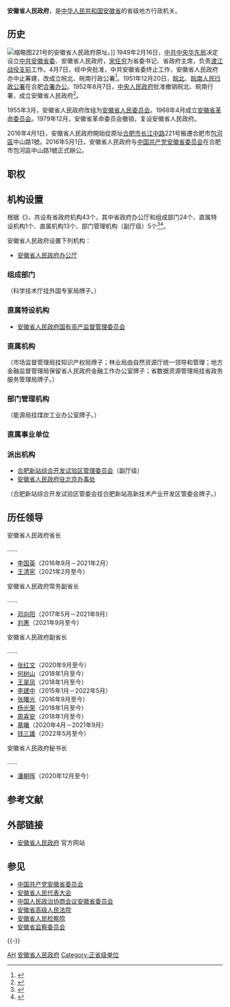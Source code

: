 {{Infobox PRCG
|机构名称 = 安徽省人民政府
|标志1 = National Emblem of the People's Republic of China (2).svg
|标志1说明 = [[s:国务院关于国家行政机关和企业事业单位社会团体印章管理的规定|1999年规定]]：[[印章|印章]][[直径|直径]]5厘米，中央刊[[中华人民共和国国徽|国徽]]，由[[中华人民共和国国务院|国务院]]制发。
|职位1 = 省长
|人员1 = [[王清宪|王清宪]]
|职位2 = 副省长
|人员2 = [[刘惠_(1966年)|刘　惠]]、{{wrap}}[[张红文|张红文]]、{{wrap}}[[何树山|何树山]]、{{wrap}}[[王翠凤|王翠凤]]、{{wrap}}[[张曙光_(1966年)|张曙光]]、{{wrap}}[[杨光荣|杨光荣]]、{{wrap}}[[周喜安|周喜安]]、{{wrap}}[[钱三雄|钱三雄]]
|人数2 = 8
|职位3 = 秘书长
|人员3 = [[潘朝晖|潘朝晖]]
|授权法源 = [[s:中华人民共和国宪法|中华人民共和国宪法]]
|组织法规 = [[s:中华人民共和国地方各级人民代表大会和地方各级人民政府组织法|中华人民共和国地方各级人民代表大会和地方各级人民政府组织法]]<br />[[s:安徽省人民政府工作规则|安徽省人民政府工作规则]]
|业务上级 = [[中华人民共和国国务院|中华人民共和国国务院]]
|组织上级 = [[安徽省人民代表大会|安徽省人民代表大会]]<br />[[安徽省人民代表大会常务委员会|安徽省人民代表大会常务委员会]]
|机构类型 = [[:分类:省级人民政府|省级人民政府]]
|行政级别 = 正省级
|子类1 = 办公厅
|子项1 = 1
|子类2 = 组成部门
|子项2 = 24
|子类3 = 直属特设机构
|子项3 = 1
|子类4 = 直属机构
|子项4 = 13
|子类5 = 部门管理机构
|子项5 = 5
|子类6 = 直属事业单位
|子项6 = 6
|上级机构 = [[中华人民共和国国务院|中华人民共和国国务院]]<br />[[安徽省人民代表大会|安徽省人民代表大会]]
|地址1 = [[安徽省|安徽省]][[合肥市|合肥市]][[包河区|包河区]]中山路1号
|邮编1 = 230000
|官网 = {{Official|http://www.ah.gov.cn/|www.ah.gov.cn}}
|a = [[中国共产党安徽省委员会|中国共产党安徽省委员会]]
|b = [[安徽省人民代表大会常务委员会|安徽省人民代表大会常务委员会]]
|c = [[中国人民政治协商会议安徽省委员会|中国人民政治协商会议安徽省委员会]]
|d = [[中国共产党安徽省纪律检查委员会|中国共产党安徽省纪律检查委员会]]
|e = [[安徽省监察委员会|安徽省监察委员会]]
|f = [[安徽省高级人民法院|安徽省高级人民法院]]
|g = [[安徽省人民检察院|安徽省人民检察院]]
|h = [[中国人民解放军安徽省军区|中国人民解放军安徽省军区]]
|image1 = Binhu Center.jpg
|caption1 = 安徽省人民政府大楼
}}
'''安徽省人民政府'''，是[[中华人民共和国|中华人民共和国]][[安徽省|安徽省]]的省级地方行政机关。

== 历史 ==
[[File:People's_Government_of_Anhui_Province_20070206.jpg|缩略图]]221号的安徽省人民政府原址。]]
1949年2月16日，[[中共中央华东局|中共中央华东局]]决定设立[[中国共产党安徽省委员会|中共安徽省委]]、安徽省人民政府，[[宋任穷|宋任穷]]为省委书记、省政府主席，负责[[渡江战役|渡江战役]][[支前|支前]]工作。4月7日，经中央批准，中共安徽省委终止工作，安徽省人民政府亦中止筹建，改成立皖北、皖南行政公署<ref>{{cite journal |author1=郭照东 |title=一九四九年的中共安徽省委 |journal=党史纵览 |date=2004 |issue=7}}</ref>。1951年12月20日，[[皖北人民行政公署|皖北]]、[[皖南人民行政公署|皖南人民行政公署]]在合肥[[合署办公|合署办公]]。1952年8月7日，[[中华人民共和国中央人民政府|中央人民政府]]批准撤销皖北、皖南行署，成立安徽省人民政府<ref>{{Cite web |url=http://www.hefei.gov.cn/ssxw/ztzl/zt/fdbnlqhxzc/hyhfbnjd/106705953.html |title=从皖北行署驻地到安徽省省会 |accessdate=2018-08-10 |author=程堂义、凤丽君、汪振和 |date=2021-07-22 |work= |publisher=合肥市人民政府网站，来源：合肥晚报 |language=Zh-hans }}</ref>。

1955年3月，安徽省人民政府改组为[[安徽省人民委员会|安徽省人民委员会]]。1968年4月成立[[安徽省革命委员会|安徽省革命委员会]]。1979年12月，安徽省革命委员会撤销，复设安徽省人民政府。

2016年4月1日，安徽省人民政府開始從原址[[合肥市|合肥市]][[长江中路|长江中路]]221号搬遷合肥市[[包河區|包河區]]中山路1號。2016年5月1日，安徽省人民政府与[[中国共产党安徽省委员会|中国共产党安徽省委员会]]在合肥市包河區中山路1號正式辦公。

== 职权 ==
{{:人民政府}}

== 机构设置 ==
根据《{{s|安徽省机构改革方案}}》，共设有省政府机构43个，其中省政府办公厅和组成部门24个、直属特设机构1个、直属机构13个、部门管理机构（副厅级）5个<ref name="三定方案">{{cite web |author1=安徽日报 |title=重磅！安徽省机构改革方案公布！（附机构设置表） |url=http://www.sohu.com/a/272446611_367394 |website=搜狐网新闻 |accessdate=2019-06-12 |location=北京 |language=zh-cn |archive-url=https://web.archive.org/web/20190617153805/http://www.sohu.com/a/272446611_367394 |archive-date=2019-06-17 |dead-url=yes }}</ref><ref name="三定方案2">{{cite web |author1=质量云 |title=总汇：31个省份机构改革方案全部获批（图表） |url=http://www.sohu.com/a/276058599_744299 |website=搜狐网新闻 |accessdate=2019-06-12 |location=北京 |language=zh-cn |archive-date=2019-06-17 |archive-url=https://web.archive.org/web/20190617153600/http://www.sohu.com/a/276058599_744299 |dead-url=no }}</ref>。

安徽省人民政府设置下列机构：
* [[安徽省人民政府办公厅|安徽省人民政府办公厅]]
=== 组成部门 ===
{{columns-list|2|
* [[安徽省发展和改革委员会|安徽省发展和改革委员会]]
* [[安徽省教育厅|安徽省教育厅]]
* [[安徽省科学技术厅|安徽省科学技术厅]]
* [[安徽省经济和信息化厅|安徽省经济和信息化厅]]
* [[安徽省民族事务委员会|安徽省民族事务委员会]]
* [[安徽省公安厅|安徽省公安厅]]
* [[安徽省民政厅|安徽省民政厅]]
* [[安徽省司法厅|安徽省司法厅]]
* [[安徽省财政厅|安徽省财政厅]]
* [[安徽省人力资源和社会保障厅|安徽省人力资源和社会保障厅]]
* [[安徽省自然资源厅|安徽省自然资源厅]]
* [[安徽省生态环境厅|安徽省生态环境厅]]
* [[安徽省住房和城乡建设厅|安徽省住房和城乡建设厅]]
* [[安徽省交通运输厅|安徽省交通运输厅]]
* [[安徽省农业农村厅|安徽省农业农村厅]]
* [[安徽省水利厅|安徽省水利厅]]
* [[安徽省商务厅|安徽省商务厅]]
* [[安徽省文化和旅游厅|安徽省文化和旅游厅]]
* [[安徽省卫生健康委员会|安徽省卫生健康委员会]]
* [[安徽省退役军人事务厅|安徽省退役军人事务厅]]
* [[安徽省应急管理厅|安徽省应急管理厅]]
* [[安徽省审计厅|安徽省审计厅]]
* [[安徽省人民政府外事办公室|安徽省人民政府外事办公室]]
}}
（科学技术厅挂外国专家局牌子。）

=== 直属特设机构 ===
*  [[安徽省人民政府国有资产监督管理委员会|安徽省人民政府国有资产监督管理委员会]]

=== 直属机构 ===
{{columns-list|2|
* [[安徽省市场监督管理局|安徽省市场监督管理局]]
* [[安徽省广播电视局|安徽省广播电视局]]
* [[安徽省体育局|安徽省体育局]]
* [[安徽省统计局|安徽省统计局]]
* [[安徽省林业局|安徽省林业局]]
* [[安徽省医疗保障局|安徽省医疗保障局]]
* [[安徽省机关事务管理局|安徽省机关事务管理局]]
* [[安徽省地方金融监督管理局|安徽省地方金融监督管理局]]
* [[安徽省人民政府政策研究室|安徽省人民政府政策研究室]]
* [[安徽省人民防空办公室|安徽省人民防空办公室]]
* [[安徽省信访局|安徽省信访局]]
* [[安徽省乡村振兴局|安徽省乡村振兴局]]
* [[安徽省数据资源管理局|安徽省数据资源管理局]]
}}
（市场监督管理局挂知识产权局牌子；林业局由自然资源厅统一领导和管理；地方金融监督管理局保留省人民政府金融工作办公室牌子；省数据资源管理局挂省政务服务管理局牌子。）

=== 部门管理机构 ===
{{columns-list|2|
* [[安徽省人民政府参事室|安徽省人民政府参事室]]，由省政府办公厅管理。
* [[安徽省粮食和物资储备局|安徽省粮食和物资储备局]]，由省发展改革委管理。
* [[安徽省能源局|安徽省能源局]]，由省发展改革委管理。
* [[安徽省监狱管理局|安徽省监狱管理局]]，由省司法厅管理。
* [[安徽省药品监督管理局|安徽省药品监督管理局]]，由省市场监管局管理。
}}
（能源局挂煤炭工业办公室牌子。）

=== 直属事业单位 ===
{{columns-list|2|
* [[安徽省人民政府发展研究中心|安徽省人民政府发展研究中心]]
* [[中国国际贸易促进委员会安徽省分会|中国国际贸易促进委员会安徽省分会]]
* [[安徽省社会科学院|安徽省社会科学院]]
* [[安徽省农业科学院|安徽省农业科学院]]
* [[安徽省残疾人联合会|安徽省残疾人联合会]]
* [[安徽省供销合作社联合社|安徽省供销合作社联合社]]
* [[安徽广播电视台|安徽广播电视台]]
}}

=== 派出机构 ===
* [[合肥站|合肥新站综合开发试验区管理委员会]]（副厅级）
* [[安徽省人民政府驻北京办事处|安徽省人民政府驻北京办事处]]
（合肥新站综合开发试验区管委会挂合肥新站高新技术产业开发区管委会牌子。）

== 历任领导 ==
{{Main|历任安徽省党、行政、权力、议政协商、审判、检察、监察机关正职领导列表}}
{{col-begin}}
{{col-2}}
; 安徽省人民政府省长
……
* [[李國英_(1963年)|李国英]]（2016年9月－2021年2月）
* [[王清宪|王清宪]]（2021年2月至今）
{{col-2}}
; 安徽省人民政府常务副省长
……
* [[邓向阳|邓向阳]]（2017年5月－2021年9月）
* [[刘惠_(1966年)|刘惠]]（2021年9月至今）
; 安徽省人民政府副省长
……
* [[张红文|张红文]]（2020年9月至今）
* [[何树山|何树山]]（2018年1月至今）
* [[王翠凤|王翠凤]]（2018年1月至今）
* [[李建中_(1965年)|李建中]]（2015年1月－2022年5月）
* [[张曙光_(1966年)|张曙光]]（2016年9月至今）
* [[杨光荣|杨光荣]]（2018年1月至今）
* [[周喜安|周喜安]]（2018年1月至今）
* [[章曦|章曦]]（2020年4月－2021年9月）
* [[钱三雄|钱三雄]]（2022年5月至今）
; 安徽省人民政府秘书长
……
* [[潘朝晖|潘朝晖]]（2020年12月至今）
{{col-end}}

== 参考文献 ==
{{Reflist|2}}

== 外部链接 ==
* [https://web.archive.org/web/20170125203042/http://www.ah.gov.cn/ 安徽省人民政府] 官方网站

== 参见 ==
{{Portal box|中华人民共和国|安徽|政治}}
* [[中国共产党安徽省委员会|中国共产党安徽省委员会]]
* [[安徽省人民代表大会|安徽省人民代表大会]]
* [[中国人民政治协商会议安徽省委员会|中国人民政治协商会议安徽省委员会]]
* [[安徽省高级人民法院|安徽省高级人民法院]]
* [[安徽省人民检察院|安徽省人民检察院]]
* [[安徽省监察委员会|安徽省监察委员会]]

{{-}}
{{国家机关|安徽省|level=高级}}
{{安徽省人民政府}}
{{中华人民共和国各省级行政区|行政机关}}
{{中华人民共和国安徽省地方领导人|nocat}}
{{安徽省领导人}}
[[Category:省级人民政府|AH]]
[[Category:安徽省人民政府|]]
[[Category:正省级单位|Category:正省级单位]]
